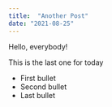 ---
title:  "Another Post"
date: "2021-08-25"
---

Hello, everybody!

This is the last one for today

- First bullet
- Second bullet
- Last bullet 